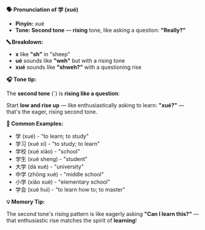 **🗣️ Pronunciation of 学 (xué)**

- **Pinyin:** xué
- **Tone: Second tone** — **rising** tone, like asking a question: **"Really?"**

**🔤 Breakdown:**

- **x** like **"sh"** in "sheep"
- **ué** sounds like **"weh"** but with a rising tone
- **xué** sounds like **"shweh?"** with a questioning rise

**🎧 Tone tip:**

The **second tone** (ˊ) is **rising like a question**:

Start **low and rise up** — like enthusiastically asking to learn: **"xué?"** — that's the eager,
rising second tone.

**📝 Common Examples:**

- 学 (xué) - "to learn; to study"
- 学习 (xué xí) - "to study; to learn"
- 学校 (xué xiào) - "school"
- 学生 (xué sheng) - "student"
- 大学 (dà xué) - "university"
- 中学 (zhōng xué) - "middle school"
- 小学 (xiǎo xué) - "elementary school"
- 学会 (xué huì) - "to learn how to; to master"

**💡 Memory Tip:**

The second tone's rising pattern is like eagerly asking **"Can I learn this?"** — that enthusiastic
rise matches the spirit of **learning**!
